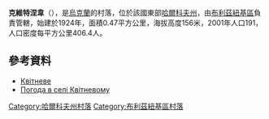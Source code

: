 {{Otheruses|克維特涅韋}}
{{coord|48|52|12|N|36|23|59|E|scale:100000_region:UA|display=title}}

'''克維特涅韋'''（{{lang-uk|Квітневе}}），是[[烏克蘭|烏克蘭]]的村落，位於該國東部[[哈爾科夫州|哈爾科夫州]]，由[[布利茲紐基區|布利茲紐基區]]負責管轄，始建於1924年，面積0.47平方公里，海拔高度156米，2001年人口191，人口密度每平方公里406.4人。

==參考資料==
* [http://gska2.rada.gov.ua/pls/z7502/A005?rdat1=09.01.2009&rf7571=32276 Квітневе]{{dead link|date=2017年11月 |bot=InternetArchiveBot |fix-attempted=yes }}
* [http://weather.in.ua/ua/har'kovskaja/10580 Погода в селі Квітневому] {{Wayback|url=http://weather.in.ua/ua/har'kovskaja/10580 |date=20160323025509 }}

{{DEFAULTSORT:Кірове}}
[[Category:哈爾科夫州村落|Category:哈爾科夫州村落]]
[[Category:布利茲紐基區村落|Category:布利茲紐基區村落]]


{{Kharkiv-geo-stub}}